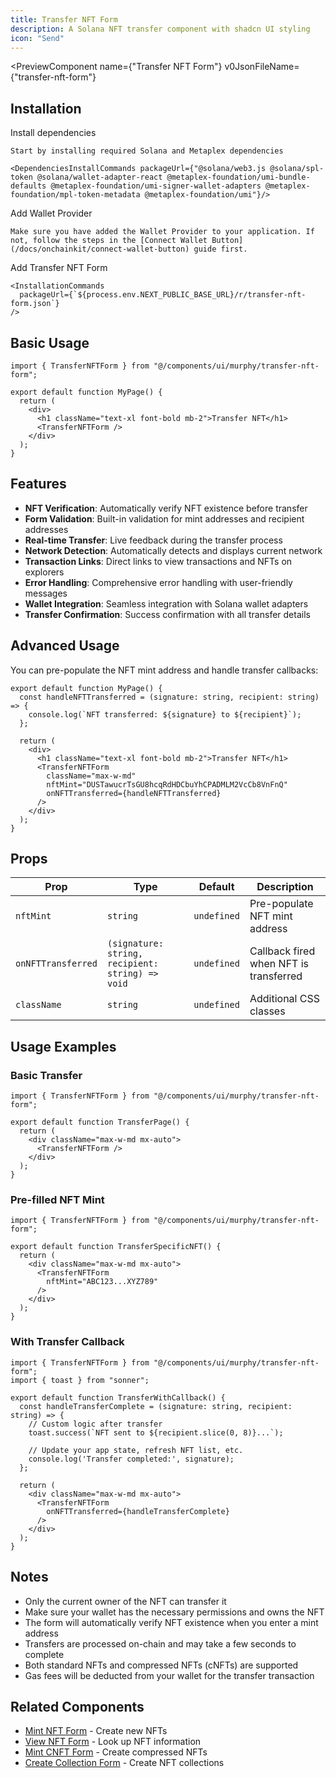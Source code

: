```yaml
---
title: Transfer NFT Form
description: A Solana NFT transfer component with shadcn UI styling
icon: "Send"
---
```


<PreviewComponent
  name={"Transfer NFT Form"}
  v0JsonFileName={"transfer-nft-form"}
>
  <TransferNFTForm />
</PreviewComponent>

## Installation

<Steps>
  <Step>
    Install dependencies

    Start by installing required Solana and Metaplex dependencies

    <DependenciesInstallCommands packageUrl={"@solana/web3.js @solana/spl-token @solana/wallet-adapter-react @metaplex-foundation/umi-bundle-defaults @metaplex-foundation/umi-signer-wallet-adapters @metaplex-foundation/mpl-token-metadata @metaplex-foundation/umi"}/>

  </Step>

  <Step>
    Add Wallet Provider

    Make sure you have added the Wallet Provider to your application. If not, follow the steps in the [Connect Wallet Button](/docs/onchainkit/connect-wallet-button) guide first.

  </Step>

  <Step>
    Add Transfer NFT Form

    <InstallationCommands
      packageUrl={`${process.env.NEXT_PUBLIC_BASE_URL}/r/transfer-nft-form.json`}
    />

  </Step>
</Steps>

## Basic Usage

```tsx
import { TransferNFTForm } from "@/components/ui/murphy/transfer-nft-form";
```

```tsx
export default function MyPage() {
  return (
    <div>
      <h1 className="text-xl font-bold mb-2">Transfer NFT</h1>
      <TransferNFTForm />
    </div>
  );
}
```

## Features

- **NFT Verification**: Automatically verify NFT existence before transfer
- **Form Validation**: Built-in validation for mint addresses and recipient addresses
- **Real-time Transfer**: Live feedback during the transfer process
- **Network Detection**: Automatically detects and displays current network
- **Transaction Links**: Direct links to view transactions and NFTs on explorers
- **Error Handling**: Comprehensive error handling with user-friendly messages
- **Wallet Integration**: Seamless integration with Solana wallet adapters
- **Transfer Confirmation**: Success confirmation with all transfer details

## Advanced Usage

You can pre-populate the NFT mint address and handle transfer callbacks:

```tsx
export default function MyPage() {
  const handleNFTTransferred = (signature: string, recipient: string) => {
    console.log(`NFT transferred: ${signature} to ${recipient}`);
  };

  return (
    <div>
      <h1 className="text-xl font-bold mb-2">Transfer NFT</h1>
      <TransferNFTForm
        className="max-w-md"
        nftMint="DUSTawucrTsGU8hcqRdHDCbuYhCPADMLM2VcCb8VnFnQ"
        onNFTTransferred={handleNFTTransferred}
      />
    </div>
  );
}
```

## Props

| Prop | Type | Default | Description |
| --- | --- | --- | --- |
| `nftMint` | `string` | `undefined` | Pre-populate NFT mint address |
| `onNFTTransferred` | `(signature: string, recipient: string) => void` | `undefined` | Callback fired when NFT is transferred |
| `className` | `string` | `undefined` | Additional CSS classes |

## Usage Examples

### Basic Transfer

```tsx
import { TransferNFTForm } from "@/components/ui/murphy/transfer-nft-form";

export default function TransferPage() {
  return (
    <div className="max-w-md mx-auto">
      <TransferNFTForm />
    </div>
  );
}
```

### Pre-filled NFT Mint

```tsx
import { TransferNFTForm } from "@/components/ui/murphy/transfer-nft-form";

export default function TransferSpecificNFT() {
  return (
    <div className="max-w-md mx-auto">
      <TransferNFTForm 
        nftMint="ABC123...XYZ789"
      />
    </div>
  );
}
```

### With Transfer Callback

```tsx
import { TransferNFTForm } from "@/components/ui/murphy/transfer-nft-form";
import { toast } from "sonner";

export default function TransferWithCallback() {
  const handleTransferComplete = (signature: string, recipient: string) => {
    // Custom logic after transfer
    toast.success(`NFT sent to ${recipient.slice(0, 8)}...`);
    
    // Update your app state, refresh NFT list, etc.
    console.log('Transfer completed:', signature);
  };

  return (
    <div className="max-w-md mx-auto">
      <TransferNFTForm 
        onNFTTransferred={handleTransferComplete}
      />
    </div>
  );
}
```

## Notes

- Only the current owner of the NFT can transfer it
- Make sure your wallet has the necessary permissions and owns the NFT
- The form will automatically verify NFT existence when you enter a mint address
- Transfers are processed on-chain and may take a few seconds to complete
- Both standard NFTs and compressed NFTs (cNFTs) are supported
- Gas fees will be deducted from your wallet for the transfer transaction

## Related Components

- [Mint NFT Form](/docs/onchainkit/Metaplex/mint-nft-form) - Create new NFTs
- [View NFT Form](/docs/onchainkit/Metaplex/get-nft-form) - Look up NFT information
- [Mint CNFT Form](/docs/onchainkit/Metaplex/mint-cnft-form) - Create compressed NFTs
- [Create Collection Form](/docs/onchainkit/Metaplex/create-collection-form) - Create NFT collections